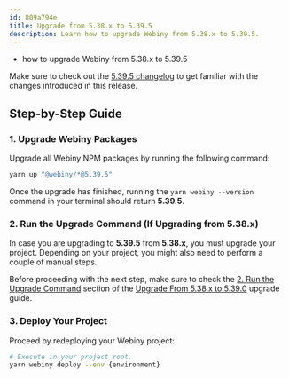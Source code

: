 ```yaml
---
id: 809a794e
title: Upgrade from 5.38.x to 5.39.5
description: Learn how to upgrade Webiny from 5.38.x to 5.39.5.
---
```



<Alert type="success" title="What you’ll learn">

  - how to upgrade Webiny from 5.38.x to 5.39.5

</Alert>

<Alert type="info">

  Make sure to check out the [5.39.5 changelog](./changelog) to get familiar with the changes introduced in this
  release.

</Alert>

## Step-by-Step Guide

### 1. Upgrade Webiny Packages

Upgrade all Webiny NPM packages by running the following command:

```bash
yarn up "@webiny/*@5.39.5"
```

Once the upgrade has finished, running the `yarn webiny --version` command in your terminal should return **5.39.5**.

### 2. Run the Upgrade Command (If Upgrading from 5.38.x)

In case you are upgrading to **5.39.5** from **5.38.x**, you must upgrade your project. Depending on your project, you might also need to perform a couple of manual steps.

Before proceeding with the next step, make sure to check the [2. Run the Upgrade Command](/docs/release-notes/5.39.0/upgrade-guide#2-run-the-upgrade-command) section of the [Upgrade From 5.38.x to 5.39.0](/docs/release-notes/5.39.0/upgrade-guide) upgrade guide.

### 3. Deploy Your Project

Proceed by redeploying your Webiny project:

```bash
# Execute in your project root.
yarn webiny deploy --env {environment}
```

<AdditionalNotes />
